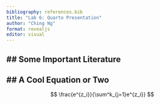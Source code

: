 ```yaml
---
bibliography: references.bib
title: "Lab 6: Quarto Presentation"
author: "Ching Ng"
format: revealjs
editor: visual
---
```


## \## Some Important Literature

## \## A Cool Equation or Two

$$
\frac{e^{z_i}}{\sum^k_{j=1}e^{z_i}}
$$
